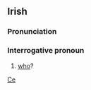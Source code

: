 ==Irish==
===Pronunciation===
{{IPA|/k&#690;e&#720;/}}
===Interrogative pronoun===
#[[who]]?

[[Category:Irish language|Ce]]